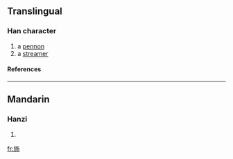 ==Translingual==
===Han character===
{{Han char|rn=70|rad=方|as=05|sn=9|four=|canj=卜尸人中月 (YSOLB)}}
# a [[pennon]]
# a [[streamer]]
====References====
{{Han ref|kx=0482.050|dkj=13630|hdz=32176.040|uh=65BE|ud=26046}}

----
==Mandarin==
===Hanzi===
{{cmn-hanzi|pin=[[liú]] (liu2), [[pèi]] (pei4)|wg=liu<sup>2</sup>, p'ei<sup>4</sup>}}
# {{defn|Mandarin}}

[[fr:斾]]